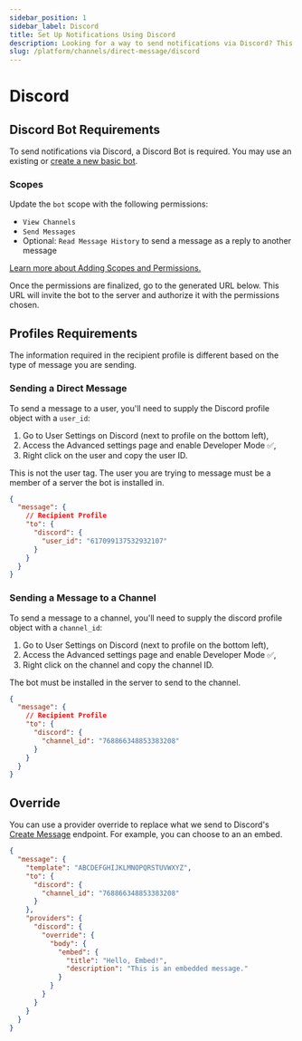 ```yaml
---
sidebar_position: 1
sidebar_label: Discord
title: Set Up Notifications Using Discord
description: Looking for a way to send notifications via Discord? This step-by-step tutorial will show you how to integrate Discord's API the easy way.
slug: /platform/channels/direct-message/discord
---
```


# Discord

## Discord Bot Requirements

To send notifications via Discord, a Discord Bot is required. You may use an existing or [create a new basic bot](https://discord.com/developers/docs/intro).

### Scopes

Update the `bot` scope with the following permissions:
- `View Channels`
- `Send Messages`
- Optional: `Read Message History` to send a message as a reply to another message

[Learn more about Adding Scopes and Permissions.](https://discord.com/developers/docs/getting-started#adding-scopes-and-permissions)

Once the permissions are finalized, go to the generated URL below. This URL will invite the bot to the server and authorize it with the permissions chosen.

## Profiles Requirements

The information required in the recipient profile is different based on the type of message you are sending.

### Sending a Direct Message

To send a message to a user, you'll need to supply the Discord profile object with a `user_id`:
1. Go to User Settings on Discord (next to profile on the bottom left),
2. Access the Advanced settings page and enable Developer Mode ✅,
3. Right click on the user and copy the user ID.

This is not the user tag. The user you are trying to message must be a member of a server the bot is installed in.

```json title=JSON
{
  "message": {
    // Recipient Profile
    "to": {
      "discord": {
        "user_id": "617099137532932107"
      }
    }
  }
}
```

### Sending a Message to a Channel

To send a message to a channel, you'll need to supply the discord profile object with a `channel_id`:
1. Go to User Settings on Discord (next to profile on the bottom left),
2. Access the Advanced settings page and enable Developer Mode ✅,
3. Right click on the channel and copy the channel ID.

The bot must be installed in the server to send to the channel.

```json title=JSON
{
  "message": {
    // Recipient Profile
    "to": {
      "discord": {
        "channel_id": "768866348853383208"
      }
    }
  }
}
```

## Override

You can use a provider override to replace what we send to Discord's [Create Message](https://discord.com/developers/docs/resources/channel#create-message) endpoint. For example, you can choose to an an embed.

```json title=JSON
{
  "message": {
    "template": "ABCDEFGHIJKLMNOPQRSTUVWXYZ",
    "to": {
      "discord": {
        "channel_id": "768866348853383208"
      }
    },
    "providers": {
      "discord": {
        "override": {
          "body": {
            "embed": {
              "title": "Hello, Embed!",
              "description": "This is an embedded message."
            }
          }
        }
      }
    }
  }
}
```
